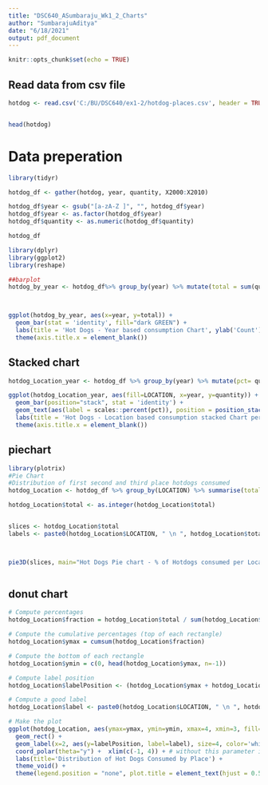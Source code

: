 ---
title: "DSC640_ASumbaraju_Wk1_2_Charts"
author: "SumbarajuAditya"
date: "6/18/2021"
output: pdf_document
---

```{r setup, include=FALSE}
knitr::opts_chunk$set(echo = TRUE)
```

## Read data from csv file

```{r}

hotdog <- read.csv('C:/BU/DSC640/ex1-2/hotdog-places.csv', header = TRUE)


head(hotdog)
```

# Data preperation

```{r}
library(tidyr)

hotdog_df <- gather(hotdog, year, quantity, X2000:X2010)

hotdog_df$year <- gsub("[a-zA-Z ]", "", hotdog_df$year)
hotdog_df$year <- as.factor(hotdog_df$year)
hotdog_df$quantity <- as.numeric(hotdog_df$quantity)

hotdog_df
```


```{r}
library(dplyr)
library(ggplot2)
library(reshape)

##barplot
hotdog_by_year <- hotdog_df%>% group_by(year) %>% mutate(total = sum(quantity, year))



ggplot(hotdog_by_year, aes(x=year, y=total)) +
  geom_bar(stat = 'identity', fill="dark GREEN") +
  labs(title = 'Hot Dogs - Year based consumption Chart', ylab('Count')) +
  theme(axis.title.x = element_blank())
```
## Stacked chart

```{r}
hotdog_Location_year <- hotdog_df %>% group_by(year) %>% mutate(pct= quantity / sum(quantity))

ggplot(hotdog_Location_year, aes(fill=LOCATION, x=year, y=quantity)) +
  geom_bar(position="stack", stat = 'identity') +
  geom_text(aes(label = scales::percent(pct)), position = position_stack(vjust= .5), color="white") +
  labs(title = 'Hot Dogs - Location based consumption stacked Chart per year', ylab('Count')) +
  theme(axis.title.x = element_blank())
```
## piechart

```{r}
library(plotrix)
#Pie Chart
#Distribution of first second and third place hotdogs consumed
hotdog_Location <- hotdog_df %>% group_by(LOCATION) %>% summarise(total = sum(quantity)) 

hotdog_Location$total <- as.integer(hotdog_Location$total)


slices <- hotdog_Location$total
labels <- paste0(hotdog_Location$LOCATION, " \n ", hotdog_Location$total, ' Hot Dogs')



pie3D(slices, main="Hot Dogs Pie chart - % of Hotdogs consumed per Location", labels = labels,explode=0.1)



```
## donut chart

```{r}

# Compute percentages
hotdog_Location$fraction = hotdog_Location$total / sum(hotdog_Location$total)

# Compute the cumulative percentages (top of each rectangle)
hotdog_Location$ymax = cumsum(hotdog_Location$fraction)

# Compute the bottom of each rectangle
hotdog_Location$ymin = c(0, head(hotdog_Location$ymax, n=-1))

# Compute label position
hotdog_Location$labelPosition <- (hotdog_Location$ymax + hotdog_Location$ymin) / 2

# Compute a good label
hotdog_Location$label <- paste0(hotdog_Location$LOCATION, " \n ", hotdog_Location$total, ' Hot Dogs')

# Make the plot
ggplot(hotdog_Location, aes(ymax=ymax, ymin=ymin, xmax=4, xmin=3, fill=LOCATION)) +
  geom_rect() +
  geom_label(x=2, aes(y=labelPosition, label=label), size=4, color='white') +
  coord_polar(theta="y") +  xlim(c(-1, 4)) + # without this parameter it looks like a pie chart
  labs(title='Distribution of Hot Dogs Consumed by Place') +
  theme_void() + 
  theme(legend.position = "none", plot.title = element_text(hjust = 0.5))

```



